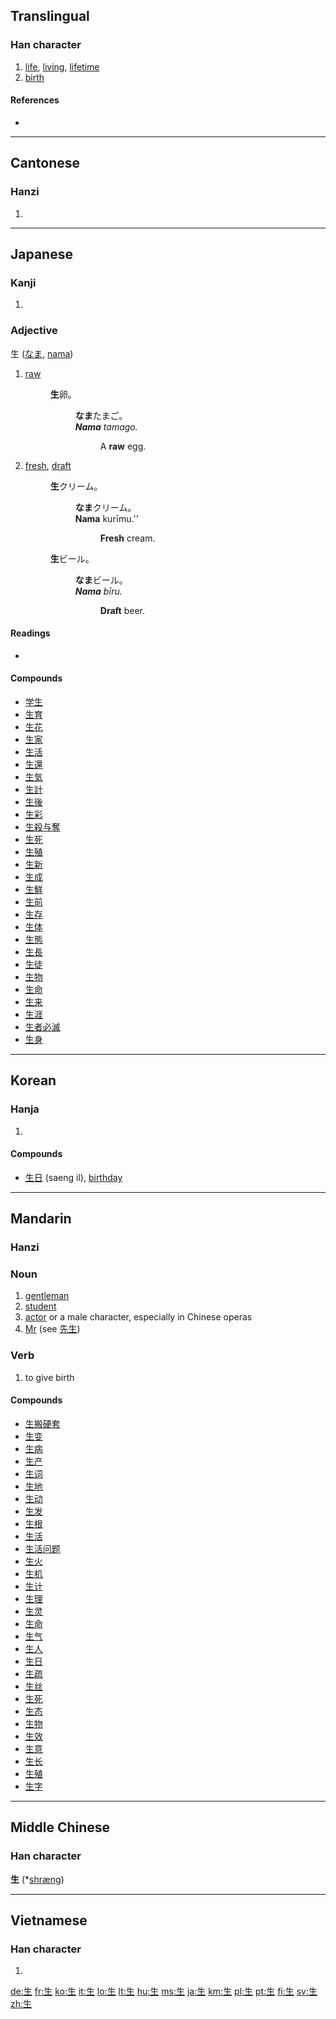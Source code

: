 ==Translingual==

===Han character===
{{Han char|rn=100|rad=生|as=00|sn=5|four=2510<sub>0</sub>|canj=竹手一 (HQM)}}

# [[life]], [[living]], [[lifetime]]
# [[birth]]

====References====
* {{Han ref|kx=0754.260|dkj=21670|dj=1162.040|hdz=42575.010|uh=751F|ud=29983|bh=A5CD|bd=42445}}

----

==Cantonese==

===Hanzi===
{{yue-hanzi|jyut=saang1|y=saang1, sang1}}

# {{defn|Cantonese|sort=生00}}

----

==Japanese==

===Kanji===
{{ja-kanji|grade=1|rs=生00}}

# {{defn|Japanese}}

===Adjective===
生 ([[なま]], [[nama]])
#[[raw]]
#:'''生'''卵。
#::'''なま'''たまご。
#::'''''Nama''' tamago.''
#:::A '''raw''' egg.
#[[fresh]], [[draft]]
#:'''生'''クリーム。
#::'''なま'''クリーム。
#::'''Nama''' kurīmu.''
#:::'''Fresh''' cream.
#:'''生'''ビール。
#::'''なま'''ビール。
#::'''''Nama''' bīru.''
#:::'''Draft''' beer.

====Readings====
* {{ja-readings|kanon=[[せい]] ([[sei]])|goon=[[しょう]] ([[shō]])|kun=[[なま]] ([[nama]]), [[おう]] ([[ou]]), [[き]] ([[ki]]), [[ふ]] ([[fu]]), [[いきる]] ([[ikiru]]), [[いかす]] ([[ikasu]]), [[いける]] ([[ikeru]]), [[うむ]] ([[umu]]), [[うまれる]] ([[umareru]]), [[はえる]] ([[haeru]]), [[はやす]] ([[hayasu]]), [[しょうじる]], ([[shoujiru]]), [[しょうじず]], ([[shoujizu]])}}

====Compounds====
* [[学生]]
* [[生育]]
* [[生花]]
* [[生家]]
* [[生活]]
* [[生還]]
* [[生気]]
* [[生計]]
* [[生後]]
* [[生彩]]
* [[生殺与奪]]
* [[生死]]
* [[生殖]]
* [[生新]]
* [[生成]]
* [[生鮮]]
* [[生前]]
* [[生存]]
* [[生体]]
* [[生態]]
* [[生長]]
* [[生徒]]
* [[生物]]
* [[生命]]
* [[生来]]
* [[生涯]]
* [[生者必滅]]
* [[生身]]

----

==Korean==

===Hanja===
{{ko-hanja|hangeul=생|rv=saeng|mr=saeng|y=sayng|eumhun=나다|ehrv=nada|ehmr=nada|ehy=nata}}

# {{defn|Korean|sort=生00}}

====Compounds====
* [[生日]] (saeng il), [[birthday]]

----

==Mandarin==

===Hanzi===
{{cmn-hanzi|pin=[[shēng]] ([[sheng1]])|wg=sheng<sup>1</sup>}}

===Noun===
{{cmn-noun|ts|pin=shēng|pint=sheng1|rs=生00}}

# [[gentleman]]
# [[student]]
# [[actor]] or a male character, especially in Chinese operas
# [[Mr]] (see [[先生]])

===Verb===
{{cmn-verb|ts|pin=shēng|pint=sheng1|rs=生00}}

# to give birth

====Compounds====
* [[生搬硬套]]
* [[生变]]
* [[生病]]
* [[生产]]
* [[生词]]
* [[生地]]
* [[生动]]
* [[生发]]
* [[生根]]
* [[生活]]
* [[生活问题]]
* [[生火]]
* [[生机]]
* [[生计]]
* [[生理]]
* [[生灵]]
* [[生命]]
* [[生气]]
* [[生人]]
* [[生日]]
* [[生疏]]
* [[生丝]]
* [[生死]]
* [[生态]]
* [[生物]]
* [[生效]]
* [[生意]]
* [[生长]]
* [[生殖]]
* [[生字]]

----

==Middle Chinese==
===Han character===
'''生''' (*[[shræng]])<!--asterisk indicates that this character appears more than four times in the Tang Dynasty corpus of literature-->

----

==Vietnamese==

===Han character===
{{vi-hantu|[[sinh]], [[sanh]], [[siêng]], [[xênh]], [[xinh]]|rs=生00}}

# {{defn|Vietnamese|sort=生00}}

[[de:生]]
[[fr:生]]
[[ko:生]]
[[it:生]]
[[lo:生]]
[[lt:生]]
[[hu:生]]
[[ms:生]]
[[ja:生]]
[[km:生]]
[[pl:生]]
[[pt:生]]
[[fi:生]]
[[sv:生]]
[[zh:生]]
